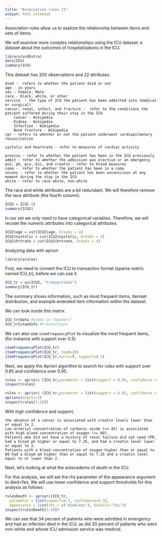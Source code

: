 ```yaml
---
title: "Association rules II"
output: html_notebook
---
```


Association rules allow us to explore the relationship between items and sets of items.

We will examine more complex relationships using the ICU dataset: a dataset about the outcomes of hospitalizations in the ICU.


```r
library(vcdExtra)
data(ICU)
summary(ICU)
```


This dataset has 200 observations and 22 attributes.

    died -  refers to whether the patient died or not
    age - in years
    sex - Female, Male
    race - black, white, or other
    service  - the type of ICU the patient has been admitted into (medical or surgical)
    cancer, renal, infect, and fracture -  refer to the conditions the patient suffered during their stay in the ICU
        Cancer - Wikipedia
        Kidney - Wikipedia
        Infection - Wikipedia
        Bone fracture - Wikipedia
    cpr - refers to whether or not the patient underwent cardiopulmonary resuscitation

    systolic and heartrate - refer to measures of cardiac activity

    previcu - refer to whether the patient has been in the ICU previously
    admit - refer to whether the admission was elective or an emergency
    po2, ph, pco, bic, and creatin - refer to blood measures
    coma -  refer to whether the patient has been in a coma
    uncons - refer to whether the patient has been unconscious at any moment during the stay in the ICU
    white - refer to race white, non-white

The race and white attributes are a bit redundant. We will therefore remove the race attribute (the fourth column).

```r
ICU2 = ICU[-4]
summary(ICU2)
```

In our set we only need to have  categorical variables.
Therefore, we will recode the numeric attributes into categorical attributes.

```r
ICU2$age = cut(ICU2$age, breaks = 4)
ICU2$systolic = cut(ICU2$systolic, breaks = 4)
ICU2$hrtrate = cut(ICU2$hrtrate, breaks = 4)
```

Analyzing data with apriori

```r
library(arules)
```

First, we need to convert the ICU to transaction format (sparse matrix named ICU_tr), before we can use it.

```r
ICU_tr = as(ICU2, "transactions")
summary(ICU_tr)
```

The summary shows information, such as most frequent items, itemset distribution, and example extended item information within the dataset.

We can look inside this matrix

```r
ICU_tr@data #items in "baskets"
ICU_tr@itemInfo #transactions
```

We can also use `itemFrequencyPlot` to visualize the most frequent items, (for instance with support over 0.5).

```r
itemFrequencyPlot(ICU_tr)
itemFrequencyPlot(ICU_tr, topN=20)
itemFrequencyPlot(ICU_tr,horiz=T, support=0.5)
```

Next, we apply the Apriori algorithm to search for rules with support over 0.85 and confidence over 0.95.

```r
rules <- apriori (ICU_tr,parameter = list(support = 0.85, confidence = 0.95))
inspect(rules)

rules <- apriori (ICU_tr,parameter = list(support = 0.85, confidence = 0.95, minlen=2))
options(digits=2)
inspect(rules[1:10])
```

With high confidence and support,

    the absence of a cancer is associated with creatin levels lower than or equal to 2.
    Low arterial concentration of carbonic oxide (<= 45) is associated with high blood concentration of oxygen (>= 60).
    Patients who did not have a history of renal failure did not need CPR, had a blood ph higher or equal to 7.25, and had a creatin level lower or equal to 2.
    Patients with a blood concentration of oxygen higher than or equal to 60 had a blood pH higher than or equal to 7.25 and a creatin level equal to or lower than 2.

Next, let's looking at what the antecedents of death in the ICU.

For this analysis, we will set the rhs parameter of the appearance argument to died=Yes. We will use lower confidence and support thresholds for this
analysis as follows:

```r
rulesDeath <- apriori(ICU_tr,
  parameter = list(support=0.1, confidence=0.3),
  appearance = list(rhs = c("died=Yes"), default="lhs"))
inspect(rulesDeath[1:10])
```

We can see that 34 percent of patients who were admitted in emergency and had an infection died in the ICU, as did 30 percent of patients who were non-white and whose ICU admission service was medical.

